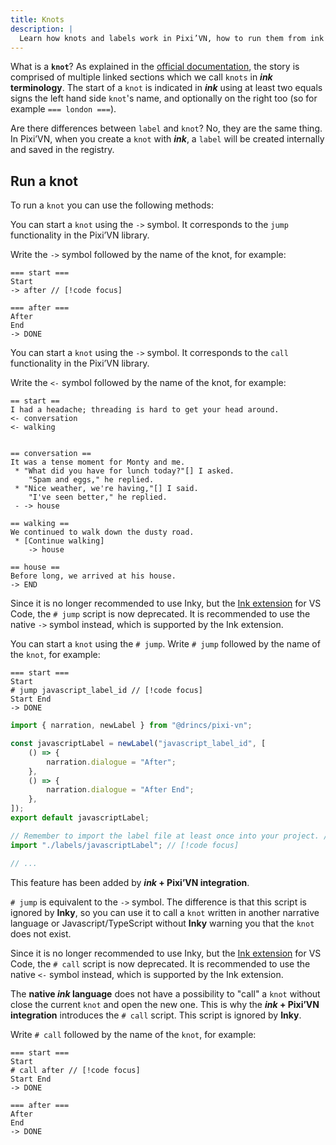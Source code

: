 ```yaml
---
title: Knots
description: |
  Learn how knots and labels work in Pixi’VN, how to run them from ink scripts or JavaScript, and the differences between native ink and Pixi’VN integration.
---
```



What is a **`knot`**? As explained in the [official documentation](https://www.inklestudios.com/ink/web-tutorial/), the story is comprised of multiple linked sections which we call `knots` in **_ink_ terminology**. The start of a `knot` is indicated in **_ink_** using at least two equals signs the left hand side `knot`'s name, and optionally on the right too (so for example `=== london ===`).

Are there differences between `label` and `knot`? No, they are the same thing. In Pixi’VN, when you create a `knot` with **_ink_**, a `label` will be created internally and saved in the registry.

## Run a knot

To run a `knot` you can use the following methods:

<Accordions>

<Accordion title="-> (jump)" id="->">

You can start a `knot` using the `->` symbol. It corresponds to the <DynamicLink href="/start/labels#jump-to-a-label">`jump` functionality</DynamicLink> in the Pixi’VN library.

Write the `->` symbol followed by the name of the knot, for example:

```ink
=== start ===
Start
-> after // [!code focus]

=== after ===
After
End
-> DONE
```

<NativeJumpExample />

</Accordion>

<Accordion title="<- (call)" id="<-">

You can start a `knot` using the `->` symbol. It corresponds to the <DynamicLink href="/start/labels#call-to-a-label">`call` functionality</DynamicLink> in the Pixi’VN library.

Write the `<-` symbol followed by the name of the knot, for example:

```ink
== start ==
I had a headache; threading is hard to get your head around.
<- conversation
<- walking


== conversation ==
It was a tense moment for Monty and me.
 * "What did you have for lunch today?"[] I asked.
    "Spam and eggs," he replied.
 * "Nice weather, we're having,"[] I said.
    "I've seen better," he replied.
 - -> house

== walking ==
We continued to walk down the dusty road.
 * [Continue walking]
    -> house

== house ==
Before long, we arrived at his house.
-> END
```

<NativeCallExample />

</Accordion>

<Accordion title="# jump (deprecated)" id="jump">

<Callout title="Deprecated" type="warn">

Since it is no longer recommended to use Inky, but the [Ink extension](https://marketplace.visualstudio.com/items?itemName=drincs-productions.pixi-vn-ink-vscode) for VS Code, the `# jump` script is now deprecated. It is recommended to use the native `->` symbol instead, which is supported by the Ink extension.

</Callout>

You can start a `knot` using the `# jump`. Write `# jump` followed by the name of the `knot`, for example:

```ink tab="ink/start.ink"
=== start ===
Start
# jump javascript_label_id // [!code focus]
Start End
-> DONE
```

```ts tab="labels/javascriptLabel.ts"
import { narration, newLabel } from "@drincs/pixi-vn";

const javascriptLabel = newLabel("javascript_label_id", [
    () => {
        narration.dialogue = "After";
    },
    () => {
        narration.dialogue = "After End";
    },
]);
export default javascriptLabel;
```

```ts tab="index.tsx"
// Remember to import the label file at least once into your project. // [!code focus]
import "./labels/javascriptLabel"; // [!code focus]

// ...
```

<JumpExample />

This feature has been added by **_ink_ + Pixi’VN integration**.

`# jump` is equivalent to the `->` symbol. The difference is that this script is ignored by **Inky**, so you can use it to call a `knot` written in another narrative language or Javascript/TypeScript without **Inky** warning you that the `knot` does not exist.

</Accordion>

<Accordion title="# call (deprecated)" id="call">

<Callout title="Deprecated" type="warn">

Since it is no longer recommended to use Inky, but the [Ink extension](https://marketplace.visualstudio.com/items?itemName=drincs-productions.pixi-vn-ink-vscode) for VS Code, the `# call` script is now deprecated. It is recommended to use the native `<-` symbol instead, which is supported by the Ink extension.

</Callout>

The **native _ink_ language** does not have a possibility to <DynamicLink href="/start/labels#call-a-label">"call" a `knot`</DynamicLink> without close the current `knot` and open the new one. This is why the **_ink_ + Pixi’VN integration** introduces the `# call` script. This script is ignored by **Inky**.

Write `# call` followed by the name of the `knot`, for example:

```ink tab="ink/start.ink"
=== start ===
Start
# call after // [!code focus]
Start End
-> DONE

=== after ===
After
End
-> DONE
```

<CallExample />

</Accordion>

</Accordions>
